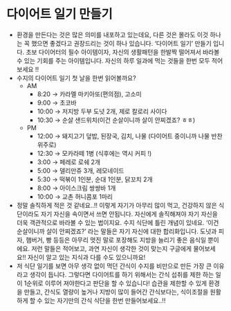 # 다이어트 일기 만들기

- 환경을 만든다는 것은 많은 의미를 내포하고 있는데요, 다른 것은 몰라도 이것 하나는 꼭 했으면 좋겠다고 권장드리는 것이 하나 있습니다. ‘다이어트 일기’ 만들기 입니다. 초보 다이어터의 필수 아이템이자, 자신의 생활패턴을 한발짝 떨어져서 바라볼 수 있는 기회를 주는 아이템입니다. 자신의 하루 일과에 먹는 것들을 한번 모두 적어보세요 !!
- 수지의 다이어트 일기 첫 날을 한번 읽어볼까요?
  - AM
    - 8:20 → 카라멜 마키아또(편의점), 고소미
    - 9:00 → 초코바
    - 10:00 → 저지방 두부 도넛 2개, 제로 칼로리 사이다
    - 10:30 → 순살 샌드위치(이건 순살이니까 살이 안찌겠죠? ㅎㅎ)
  - PM
    - 12:00 → 돼지고기 덮밥, 된장국, 김치, 나물 (다이어트 중이니까 나물 반찬 위주로)
    - 12:30 → 모카라떼 1병 (식후에는 역시 커피 !)
    - 3:00 → 페레로 로쉐 2개
    - 5:00 → 델리만쥬 3개, 레모네이드
    - 5:30 → 떡볶이 1인분, 순대 1인분, 닭꼬치 2개
    - 8:00 → 아이스크림 쌍쌍바 1개
    - 10:00 → 교촌 허니콤포 1마리
- 정말 솔직하게 적은 것 같네요..!! 이렇게 자기가 아무리 많이 먹고, 건강하지 않은 식단이라도 자기 자신을 속이면서 쓰면 안됩니다. 자신에게 솔직해져야 자기 자신을 더욱 객관적으로 바라볼 수 있는 법이지요. 수지 식단에 틀린 개념이 있네요. ‘이건 순살이니까 살이 안찌겠죠?’ 라는 말들은 자기 자신에 대한 합리화입니다. 도넛과 피자, 햄버거, 빵 등등은 아무리 멋진 말로 포장해도 지방을 늘리기 좋은 음식일 뿐이에요. 저런 말들은 적어보고, 과연 자신이 생각한 것이 맞는지 구글에게 물어보세요!! 자신이 알고 있는 지식과 다를 수도 있으니까요!
- 저 식단 일기를 보면 아무 생각 없이 먹던 간식이 수지를 비만으로 만든 가장 큰 이유라고 생각이 듭니다. 그렇다면 다이어트를 하기 위해서는 간식 섭취를 제한 하는 일이 1순위로 이루어 져야한다고 판단을 할 수 있습니다! 습관을 제한할 수 있게 환경을 만들고, 간식도 열량이 높거나 지방이 많이 들어간 간식보다는, 식이조절을 원활하게 할 수 있는 자기만의 간식 식단을 한번 만들어보세요..!!
